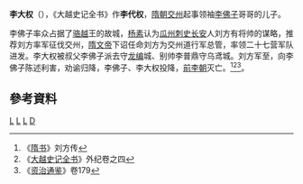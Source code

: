 '''李大权'''（{{lang-vi|Lý Đại Quyền}}），《大越史记全书》作'''李代权'''，[[隋朝|隋朝]][[交州|交州]]起事领袖[[李佛子|李佛子]]哥哥的儿子。

李佛子率众占据了[[骆越|骆越]]王的故城，[[杨素|杨素]]认为[[瓜州|瓜州]][[刺史|刺史]][[长安|长安]]人刘方有将帅的谋略，推荐刘方率军征伐交州，[[隋文帝|隋文帝]]下诏任命刘方为交州道行军总管，率领二十七营军队进发。李大权被叔父李佛子派去守[[龙编|龙编]]城、别帅李普鼎守乌鸢城。刘方军至，向李佛子陈述利害，劝谕归降，李佛子、李大权投降，[[前李朝|前李朝]]灭亡。<ref>《[[隋书|隋书]]》刘方传</ref><ref>《[[大越史记全书|大越史记全书]]》外纪卷之四</ref><ref>《[[资治通鉴|资治通鉴]]》卷179</ref>。

== 參考資料 ==
{{Reflist}}

[[Category:隋朝军事人物|L]]
[[Category:越南第三次北屬時期|L]]
[[Category:越南歷史人物|L]]
[[Category:李姓|D]]